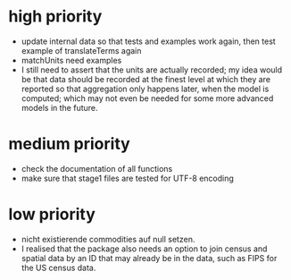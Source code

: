 # high priority

- update internal data so that tests and examples work again, then test example of translateTerms again
- matchUnits need examples
- I still need to assert that the units are actually recorded; my idea would be that data should be recorded at the finest level at which they are reported so that aggregation only happens later, when the model is computed; which may not even be needed for some more advanced models in the future.

# medium priority

- check the documentation of all functions
- make sure that stage1 files are tested for UTF-8 encoding

# low priority

- nicht existierende commodities auf null setzen.
- I realised that the package also needs an option to join census and spatial data by an ID that may already be in the data, such as FIPS for the US census data.